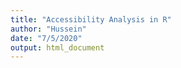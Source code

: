 ```yaml
---
title: "Accessibility Analysis in R"
author: "Hussein"
date: "7/5/2020"
output: html_document
---
```


